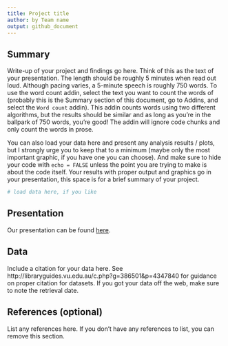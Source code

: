 ```yaml
---
title: Project title
author: by Team name
output: github_document
---
```


## Summary

Write-up of your project and findings go here. Think of this as the text 
of your presentation. The length should be roughly 5 minutes when read out loud.
Although pacing varies, a 5-minute speech is roughly 750 words. To use the word 
count addin, select the text you want to count the words of (probably this is the 
Summary section of this document, go to Addins, and select the `Word count` addin).
This addin counts words using two different algorithms, but the results should be 
similar and as long as you're in the ballpark of 750 words, you're good! The 
addin will ignore code chunks and only count the words in prose.

You can also load your data here and present any analysis results / plots, but 
I strongly urge you to keep that to a minimum (maybe only the most important 
graphic, if you have one you can choose). And make sure to hide your code with 
`echo = FALSE` unless the point you are trying to make is about the code itself.
Your results with proper output and graphics go in your presentation, this 
space is for a brief summary of your project.

```r
# load data here, if you like
```

## Presentation

Our presentation can be found [here](presentation/presentation.html).

## Data 

Include a citation for your data here. See http://libraryguides.vu.edu.au/c.php?g=386501&p=4347840 
for guidance on proper citation for datasets. If you got your data off the 
web, make sure to note the retrieval date.

## References (optional)

List any references here. If you don't have any references to list, you can 
remove this section.


